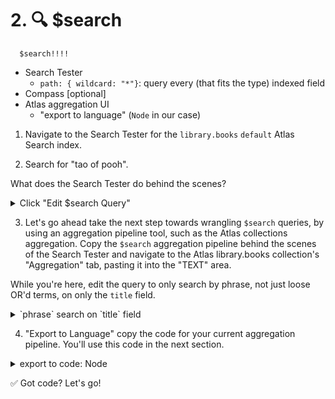 # 2. 🔍 $search

```
  $search!!!!
```

* Search Tester
  * `path: { wildcard: "*"}`: query every (that fits the type) indexed field
* Compass [optional]
* Atlas aggregation UI
  * "export to language" (`Node` in our case)

1. Navigate to the Search Tester for the `library.books` `default` Atlas Search index.

2. Search for "tao of pooh".

What does the Search Tester do behind the scenes?

<details>
<summary>Click "Edit $search Query"</summary>
<div>

```js
[
  {
    $search: {
      index: "default",
      text: {
        query: "tao of pooh",
        path: {
          wildcard: "*"
        }
      }
    }
  }
]
```
:::caution

Two things about this query:
* The `text` operator will *OR* all of the analyzed `query` terms. _tao OR of OR pooh_
* `path: {wildcard: "*"}` searches against every type matching indexed field.

So this is a pretty heavy query, in terms of broadcasting query terms across your entire corpus. Heavy doesn't necessarily
mean _slow_ as this query will complete in a split fraction of a second, though generally we want to craft queries in 
a more nuanced, domain and user aware, fashion to improve both precision and recall, leveraging innate relevancy ranking,
and fine-tuned scoring controls. For example, in this case we probably don't really want to match documents that match only
because they have the word "of" indexed in any textual field. Interestingly, the best book for our query does appear first
even with a broadcast, catch-all sort of query. Relevancy for the win here, as documents rank higher when more of the
query terms match. So even with broad queries, relevancy ranking still can do a decent job.

:::

</div>
</details>

3. Let's go ahead take the next step towards wrangling `$search` queries, by using an aggregation pipeline tool, such as
the Atlas collections aggregation. Copy the `$search` aggregation pipeline behind the scenes of the Search Tester and
navigate to the Atlas library.books collection's "Aggregation" tab, pasting it into the "TEXT" area.

While you're here, edit the query to only search by phrase, not just loose OR'd terms, on only the `title` field.

<details>
<summary>`phrase` search on `title` field</summary>
<div>

```js

[
  {
    $search: {
      index: "default",
      phrase: {
        query: "tao of pooh",
        path: ["title"]
      }
    }
  }
]
```

:::tip

The `phrase` operator first analyzes the `query` text into individual terms, then constructs a query that matches these
terms in consecutive, or close (see _slop_ factor), order. In this case, we match those three consecutive words, "tao of pooh",
in the `title` field. Note how the results are in pretty decent relevancy order (by title).

:::

</div>
</details>

4. "Export to Language" copy the code for your current aggregation pipeline.  You'll use this code in the next section.

<details>
<summary>export to code: Node</summary>
<div>

```js
[
  {
    '$search': {
      'index': 'default', 
      'phrase': {
        'query': 'tao of pooh', 
        'path': [
          'title'
        ]
      }
    }
  }
]
```
</div>
</details>

✅ Got code? Let's go!